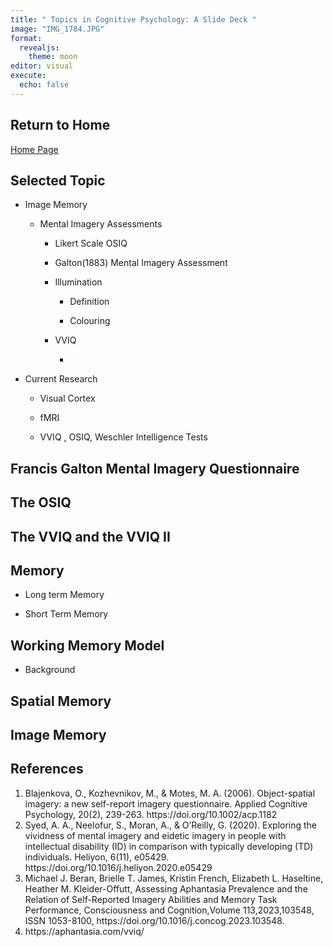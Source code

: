```yaml
---
title: " Topics in Cognitive Psychology: A Slide Deck "
image: "IMG_1784.JPG"
format: 
  revealjs:
    theme: moon
editor: visual
execute: 
  echo: false
---
```


## Return to Home

[Home Page](https://miller-c-r.github.io/deuxieme_cognition_experiements/)

## Selected Topic

-   Image Memory

    -   Mental Imagery Assessments

        -   Likert Scale OSIQ

        -   Galton(1883) Mental Imagery Assessment

        -   Illumination

            -   Definition

            -   Colouring

        -   VVIQ

            -   

-   Current Research

    -   Visual Cortex

    -   fMRI

    -   VVIQ , OSIQ, Weschler Intelligence Tests

## Francis Galton Mental Imagery Questionnaire

## The OSIQ

## The VVIQ and the VVIQ II

## Memory

-   Long term Memory

-   Short Term Memory

## Working Memory Model

-   Background

## Spatial Memory

## Image Memory

## References

1.  Blajenkova, O., Kozhevnikov, M., & Motes, M. A. (2006). Object-spatial imagery: a new self-report imagery questionnaire. Applied Cognitive Psychology, 20(2), 239-263. https://doi.org/10.1002/acp.1182
2.  Syed, A. A., Neelofur, S., Moran, A., & O'Reilly, G. (2020). Exploring the vividness of mental imagery and eidetic imagery in people with intellectual disability (ID) in comparison with typically developing (TD) individuals. Heliyon, 6(11), e05429. https://doi.org/10.1016/j.heliyon.2020.e05429
3.  Michael J. Beran, Brielle T. James, Kristin French, Elizabeth L. Haseltine, Heather M. Kleider-Offutt, Assessing Aphantasia Prevalence and the Relation of Self-Reported Imagery Abilities and Memory Task Performance, Consciousness and Cognition,Volume 113,2023,103548, ISSN 1053-8100, https://doi.org/10.1016/j.concog.2023.103548.
4.  https://aphantasia.com/vviq/
